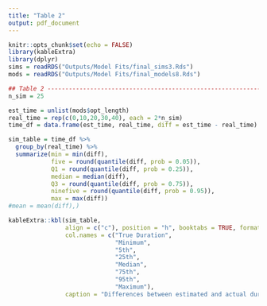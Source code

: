 ```yaml
---
title: "Table 2"
output: pdf_document
---
```


```r
knitr::opts_chunk$set(echo = FALSE)
library(kableExtra)
library(dplyr)
sims = readRDS("Outputs/Model Fits/final_sims3.Rds")
mods = readRDS("Outputs/Model Fits/final_models8.Rds")
```

```r
## Table 2 --------------------------------------------------------------------
n_sim = 25

est_time = unlist(mods$opt_length)
real_time = rep(c(0,10,20,30,40), each = 2*n_sim)
time_df = data.frame(est_time, real_time, diff = est_time - real_time)

sim_table = time_df %>% 
  group_by(real_time) %>% 
  summarize(min = min(diff),
            five = round(quantile(diff, prob = 0.05)),
            Q1 = round(quantile(diff, prob = 0.25)),
            median = median(diff),
            Q3 = round(quantile(diff, prob = 0.75)),
            ninefive = round(quantile(diff, prob = 0.95)),
            max = max(diff))
#mean = mean(diff),)

kableExtra::kbl(sim_table,
                align = c("c"), position = "h", booktabs = TRUE, format = "latex", label = "sim_duration",
                col.names = c("True Duration",
                              "Minimum",
                              "5th",
                              "25th",
                              "Median",
                              "75th",
                              "95th",
                              "Maximum"),
                caption = "Differences between estimated and actual durations from simulations")
```

